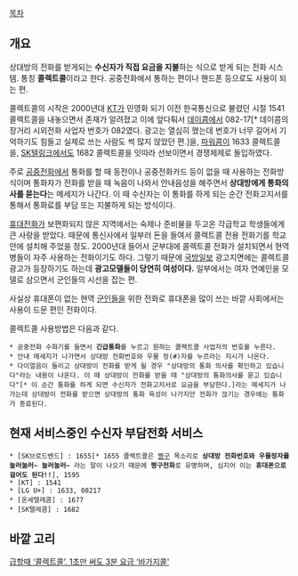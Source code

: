 [[목차]]

== 개요 ==

상대방의 전화를 받게되는 '''수신자가 직접 요금을 지불'''하는 식으로 받게 되는 전화 시스템. 통칭 '''콜렉트콜'''이라고 한다. 공중전화에서 통하는 편이나 핸드폰 등으로도 사용이 되는 편. 

콜렉트콜의 시작은 2000년대 [[KT]]가 민영화 되기 이전 한국통신으로 불렸던 시절 1541 콜렉트콜을 내놓으면서 존재가 알려졌고 이에 앞다퉈서 [[데이콤]]에서 082-17[* 데이콤의 장거리 시외전화 사업자 번호가 082였다. 광고는 열심히 했는데 번호가 너무 길어서 기억하기도 힘들고 실제로 쓰는 사람도 썩 많지 않았던 편.]을, [[파워콤]]이 1633 콜렉트콜을, [[SK텔링크]]에서도 1682 콜렉트콜을 잇따라 선보이면서 경쟁체제로 돌입하였다. 

주로 [[공중전화]]에서 통화를 할 때 동전이나 공중전화카드 등이 없을 때 사용하는 전화방식이며 통화자가 전화를 받을 때 녹음이 나와서 안내음성을 해주면서 '''상대방에게 통화의사를 묻는다'''는 메세지가 나간다. 이 때 수신자는 이 통화를 하게 되는 순간 전화고지서를 통해서 통화료를 부담 또는 지불하게 되는 방식이다. 

[[휴대전화]]가 보편화되지 않은 지역에서는 숙제나 준비물을 두고온 각급학교 학생들에게 큰 사랑을 받았다. 때문에 통신사에서 일부러 돈을 들여서 콜렉트콜 전용 전화기를 학교 안에 설치해 주었을 정도. 2000년대 들어서 군부대에 콜렉트콜 전화가 설치되면서 현역병들이 자주 사용하는 전화이기도 하다. 그렇기 때문에 [[국방일보]] 광고지면에는 콜렉트콜 광고가 등장하기도 하는데 '''광고모델들이 당연히 여성이다.''' 일부에서는 여자 연예인을 모델로 삼으면서 군인들의 시선을 잡는 편. 

사실상 휴대폰이 없는 현역 [[군인]]들을 위한 전화로 휴대폰을 많이 쓰는 바깥 사회에서는 사용이 드문 편인 전화이다.

콜렉트콜 사용방법은 다음과 같다. 

 * 공중전화 수화기를 들면서 '''긴급통화'''를 누르고 원하는 콜렉트콜 사업자의 번호를 누른다.
 * 안내 메세지가 나가면서 상대방 전화번호와 우물 정(#)자를 누르라는 지시가 나온다. 
 * 다이얼음이 들리고 상대방이 전화를 받게 될 경우 "상대방의 통화 의사를 확인하고 있습니다"라는 내용이 나온다. 이 때 상대방이 전화를 받을 때 "상대방의 통화의사를 묻고 있습니다"[* 이 순간 통화를 하게 되면 수신자가 전화고지서로 요금을 부담한다.]라는 메세지가 나가는데 상대방이 전화를 받으면 상대방의 통화 육성이 나가지만 전화가 끊기는 경우에는 통화가 종료된다. 

== 현재 서비스중인 수신자 부담전화 서비스 ==
 * [SK브로드밴드] : 1655[* 1655 콜렉트콜은 [[노하라 신노스케|짱구]] 목소리로 '''상대방 전화번호와 우물정자를 눌러눌러~ 눌러눌러~''' 라는 말이 나오기 때문에 '''짱구전화'''로 유명하며, 심지어 이는 '''휴대폰으로 걸어도 된다!!'''], 1595
 * [KT] : 1541
 * [LG U+] : 1633, 08217
 * [온세텔레콤] : 1677
 * [SK텔레콤] : 1682

== 바깥 고리 ==
[http://news.naver.com/main/read.nhn?mode=LSD&mid=sec&sid1=101&oid=028&aid=0000194899 급할때 ‘콜렉트콜’, 1초만 써도 3분 요금 ‘바가지콜']
